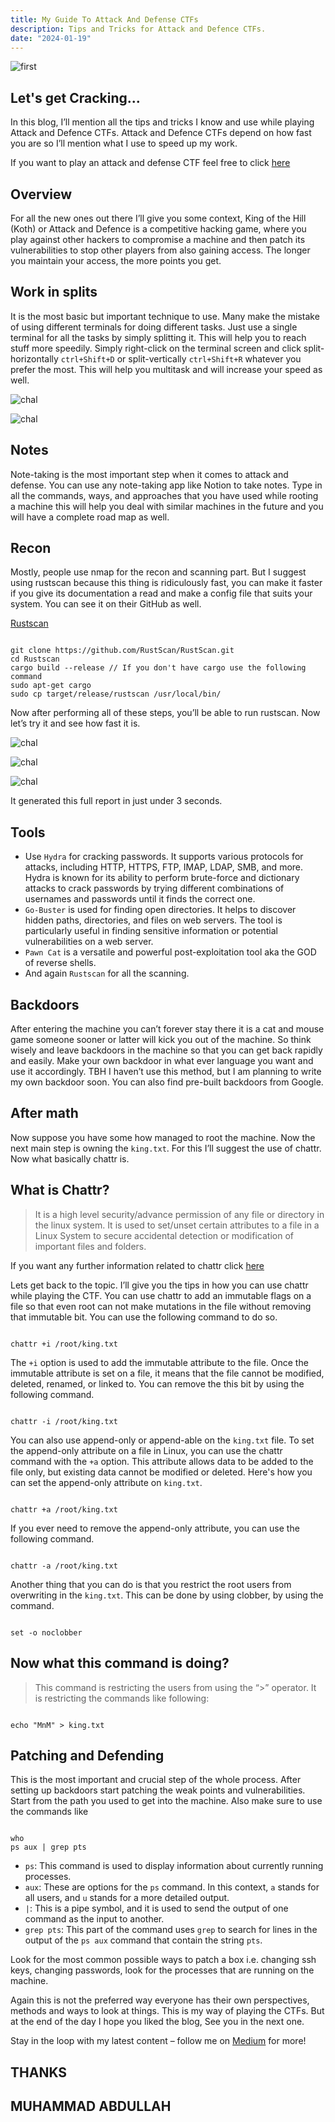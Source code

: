 ```yaml
---
title: My Guide To Attack And Defense CTFs
description: Tips and Tricks for Attack and Defence CTFs.
date: "2024-01-19"
---
```


![first](/blog-post-1.jpg)

## Let's get Cracking... 

In this blog, I’ll mention all the tips and tricks I know and use while playing Attack and Defence CTFs. Attack and Defence CTFs depend on how fast you are so I’ll mention what I use to speed up my work.

If you want to play an attack and defense CTF feel free to click [here](https://tryhackme.com/games/koth)

## Overview

For all the new ones out there I’ll give you some context, King of the Hill (Koth) or Attack and Defence is a competitive hacking game, where you play against other hackers to compromise a machine and then patch its vulnerabilities to stop other players from also gaining access. The longer you maintain your access, the more points you get.

## Work in splits 

It is the most basic but important technique to use. Many make the mistake of using different terminals for doing different tasks. Just use a single terminal for all the tasks by simply splitting it. This will help you to reach stuff more speedily. Simply right-click on the terminal screen and click split-horizontally `ctrl+Shift+D` or split-vertically `ctrl+Shift+R` whatever you prefer the most. This will help you multitask and will increase your speed as well.

![chal](/static/images/guide1.webp)

![chal](/static/images/guide2.webp)

## Notes

Note-taking is the most important step when it comes to attack and defense. You can use any note-taking app like Notion to take notes. Type in all the commands, ways, and approaches that you have used while rooting a machine this will help you deal with similar machines in the future and you will have a complete road map as well.

## Recon

Mostly, people use nmap for the recon and scanning part. But I suggest using rustscan because this thing is ridiculously fast, you can make it faster if you give its documentation a read and make a config file that suits your system. You can see it on their GitHub as well.

[Rustscan](https://github.com/RustScan/RustScan)

```c: Downloading

git clone https://github.com/RustScan/RustScan.git
cd Rustscan
cargo build --release // If you don't have cargo use the following command
sudo apt-get cargo
sudo cp target/release/rustscan /usr/local/bin/

```

Now after performing all of these steps, you’ll be able to run rustscan. Now let’s try it and see how fast it is.

![chal](/static/images/guide3.webp)

![chal](/static/images/guide4.webp)

![chal](/static/images/guide5.webp)

It generated this full report in just under 3 seconds.

## Tools

- Use `Hydra` for cracking passwords. It supports various protocols for attacks, including HTTP, HTTPS, FTP, IMAP, LDAP, SMB, and more. Hydra is known for its ability to perform brute-force and dictionary attacks to crack passwords by trying different combinations of usernames and passwords until it finds the correct one.
- `Go-Buster` is used for finding open directories. It helps to discover hidden paths, directories, and files on web servers. The tool is particularly useful in finding sensitive information or potential vulnerabilities on a web server.
- `Pawn Cat` is a versatile and powerful post-exploitation tool aka the GOD of reverse shells.
- And again `Rustscan` for all the scanning.

## Backdoors

After entering the machine you can’t forever stay there it is a cat and mouse game someone sooner or latter will kick you out of the machine. So think wisely and leave backdoors in the machine so that you can get back rapidly and easily. Make your own backdoor in what ever language you want and use it accordingly. TBH I haven’t use this method, but I am planning to write my own backdoor soon. You can also find pre-built backdoors from Google.

## After math

Now suppose you have some how managed to root the machine. Now the next main step is owning the `king.txt`. For this I’ll suggest the use of chattr. Now what basically chattr is.

## What is Chattr?

> It is a high level security/advance permission of any file or directory in the linux system. It is used to set/unset certain attributes to a file in a Linux System to secure accidental detection or modification of important files and folders.

If you want any further information related to chattr click [here](https://man7.org/linux/man-pages/man1/chattr.1.html)

Lets get back to the topic. I’ll give you the tips in how you can use chattr while playing the CTF. You can use chattr to add an immutable flags on a file so that even root can not make mutations in the file without removing that immutable bit. You can use the following command to do so.

```c: main

chattr +i /root/king.txt

```

The `+i` option is used to add the immutable attribute to the file. Once the immutable attribute is set on a file, it means that the file cannot be modified, deleted, renamed, or linked to. You can remove the this bit by using the following command.

```c: main

chattr -i /root/king.txt

```

You can also use append-only or append-able on the `king.txt` file. To set the append-only attribute on a file in Linux, you can use the chattr command with the `+a` option. This attribute allows data to be added to the file only, but existing data cannot be modified or deleted. Here's how you can set the append-only attribute on `king.txt`.

```c: main

chattr +a /root/king.txt

```

If you ever need to remove the append-only attribute, you can use the following command.

```c: main

chattr -a /root/king.txt

```

Another thing that you can do is that you restrict the root users from overwriting in the `king.txt`. This can be done by using clobber, by using the command.

```c: main

set -o noclobber

```

## Now what this command is doing?

> This command is restricting the users from using the “>” operator. It is restricting the commands like following:

```c: main

echo "MnM" > king.txt

```

## Patching and Defending

This is the most important and crucial step of the whole process. After setting up backdoors start patching the weak points and vulnerabilities. Start from the path you used to get into the machine. Also make sure to use the commands like

```c: main

who
ps aux | grep pts

```

- `ps`: This command is used to display information about currently running processes.
- `aux`: These are options for the `ps` command. In this context, `a` stands for all users, and `u` stands for a more detailed output.
- `|`: This is a pipe symbol, and it is used to send the output of one command as the input to another.
- `grep pts`: This part of the command uses `grep` to search for lines in the output of the `ps aux` command that contain the string `pts`.

Look for the most common possible ways to patch a box i.e. changing ssh keys, changing passwords, look for the processes that are running on the machine.

Again this is not the preferred way everyone has their own perspectives, methods and ways to look at things. This is my way of playing the CTFs. But at the end of the day I hope you liked the blog, See you in the next one.

Stay in the loop with my latest content – follow me on [Medium](https://medium.com/@iabdullah_215) for more!

## THANKS

## MUHAMMAD ABDULLAH
